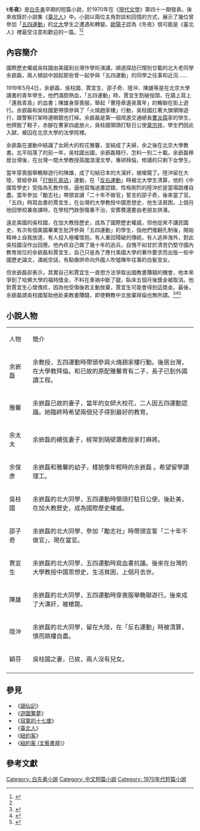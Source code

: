 《'''冬夜'''》是[[白先勇|白先勇]]早期的短篇小說，於1970年在《[[現代文學_(雜誌)|現代文學]]》第四十一期發表。後來收錄於小說集《[[臺北人|臺北人]]》中。小說以兩位主角對談和回憶的方式，展示了幾位曾參加「[[五四運動|五四運動]]」的[[北京大學|北大]]學生之遭遇和轉變。[[歐陽子|歐陽子]]認為《冬夜》很可能是《臺北人》裡最受注意和歡迎的一篇。<ref>{{cite book |title=臺北人 |date=2010 |publisher=爾雅出版社 |author=白先勇 |isbn=9789579159883 }}</ref><ref name="ouyangtzu"/>

==內容簡介==
國際歷史權威吳柱國由美國到台灣作學術演講，順道探訪已闊別廿載的北大老同學余嶔磊，兩人傾談中說起那些曾一起參與「五四運動」的同學之往事和近況......

1919年5月4日，余嶔磊、吳柱國、賈宜生、邵子奇、陸沖、陳雄等是在北京大學讀書的青年學生，他們滿腔熱血，「五四運動」時，賈宜生割破指頭，在牆上寫上「還我青島」的血書；陳雄身穿喪服，舉起「曹陸章遺臭萬年」的輓聯在街上遊行。余嶔磊和吳柱國更帶頭參與了「火燒趙家樓」行動，吳柱國扛著大旗領隊遊行，跟警察打架時連眼鏡也打掉。余嶔磊是第一個爬進交通總長[[曹汝霖|曹汝霖]]家的學生，他擠脫了鞋子，赤腳在曹家四處放火，吳柱國領頭打駐日公使[[章宗祥|章宗祥]]，學生們因此入獄，被囚在北京大學的法學院裡。

余嶔磊在運動中結識了女師大的校花雅馨，並結成了夫婦，余之後在北京大學教書。北平陷落了的前一年，吳柱國出國，余嶔磊餞行，怎料一別二十載。余嶔磊移居台灣後，在台灣一間大學教授英國浪漫文學，專研拜倫，修讀的只剩下女學生。

當年穿喪服舉輓聯遊行的陳雄，成了勾結日本的大漢奸，被槍斃了。陸沖留在大陸，曾經參與「[[打倒孔家店|打倒孔家店]]」運動，在「[[反右運動|反右運動]]」時被北大學生清算，他的《中國哲學史》受指為孔教作倀，逼他寫悔過書認錯，性格剛烈的陸沖於是當場跳樓自盡。當年參加「勵志社」帶頭宣讀「二十年不做官」誓言的邵子奇，後來當了官。「五四」時寫血書的賈宜生，在台灣的大學教授中國思想史，他生活貧困，上個月他回學校兼夜課時，在學校門跌倒傷重不治，安葬費還要由老朋友拼湊。

遠走美國的吳柱國，在加大教授歷史，成為了國際歷史權威，但他從來不講民國史，有次有個美國畢業生批評參與「五四運動」的學生，指他們推翻孔制後，開始精神上自我放逐，有人投入極權懷抱，有人重回殘破的傳統，有人逃奔海外，對此吳柱國沒作出回應。他內疚自己做了幾十年的逃兵，自愧不如甘於清苦仍堅守國內教育崗位的余嶔磊和賈宜生，自己只是為了應付美國大學的著作要求而出版一些中國歷史論文，滿紙空話，有點像拼命向外國人吹噓陳年往事的白髮宮女。

但余嶔磊卻表示，其實自己和賈宜生一直想方法爭取出國教書賺錢的機會，他本來爭到了哈佛大學的福特獎金，不料在車禍中斷了腿，臥床五個月後獎金被取消。他對賈宜生心懷愧疚，因為他受傷後若主動放棄，賈宜生可能會得到這奬金。最後，余嶔磊請吳柱國幫助他赴美教書賺錢，即使轉教中文放棄拜倫也無所謂。<ref name="ouyangtzu">{{cite book |title=王謝堂前的燕子：《冬夜》之對比反諷運用與小說氣氛釀造  |date=2008 |publisher=爾雅出版社 |author=歐陽子 }}</ref><ref>{{cite journal |title=五四回顧之一：白先勇〈冬夜〉 |author=  |work=九龍叢報 |date=2019-05-01 }}</ref><ref>{{cite journal |title=白先勇《冬夜》的多重主题分析 |author=崔良乐 |work=肇庆学院学报 |date=2004-12-30 }}</ref>

==小說人物==
{|class="wikitable" width="80%"
|- style="background:cornflowerblue; color:white" align=center
|style="width:10%"|人物
|style="width:70%"|簡介
|-
| 余嶔磊 || 余教授，五四運動時帶頭參與火燒趙家樓行動。後居台灣，在大學教拜倫。和已故的原配雅馨育有二子，長子已到外國讀工程。
|-
| 雅馨 || 余嶔磊已故的妻子，當年的女師大校花，二人因五四運動認識。她臨終時希望兩個兒子得到最好的教育。
|-
| 余太太 || 余嶔磊的續弦妻子，經常到隔壁蕭教授家打麻將。
|-
| 余俊彥 || 余嶔磊和雅馨的幼子，樣貌像年輕時的余嶔磊 。希望留學讀理工。
|-
| 吳柱國 || 余嶔磊的北大同學，五四運動時領頭打駐日公使。後赴美，在加大教歷史，成為國際歷史權威。
|-
| 邵子奇 || 余嶔磊的北大同學，參加「勵志社」時帶頭宣誓「二十年不做官」，現在當官。
|-
| 賈宜生|| 余嶔磊的北大同學，五四運動時寫血書抗議。後來在台灣的大學教授中國思想史，生活貧困，上個月去世。
|-
| 陳雄 || 余嶔磊的北大同學，五四運動時穿喪服舉輓聯遊行。後來成了大漢奸，被槍斃。
|-
| 陸沖 || 余嶔磊的北大同學，留在大陸，在「反右運動」時被清算，憤而跳樓自盡。
|-
| 穎芬 || 吳柱國之妻，已故，兩人沒有兒女。
|-
|}

== 參見 ==
*《[[謫仙記_(小說集)|謫仙記]]》
*《[[遊園驚夢_(小說集)|遊園驚夢]]》
*《[[寂寞的十七歲_(小說集)|寂寞的十七歲]]》
*《[[臺北人|臺北人]]》
*《[[紐約客_(小說集)|紐約客]]》
*《[[紐約客_(文藝書屋)|紐約客 (文藝書屋)]]》

==參考文獻==
{{reflist}}

[[Category:_白先勇小說|Category: 白先勇小說]]
[[Category:_中文短篇小說|Category: 中文短篇小說]]
[[Category:_1970年代短篇小說|Category: 1970年代短篇小說]]